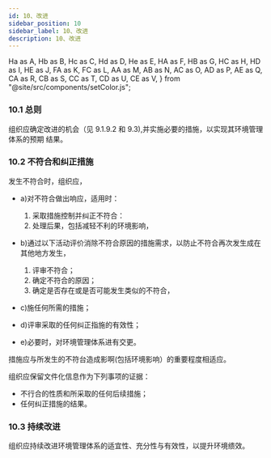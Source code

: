 ```yaml
---
id: 10、改进
sidebar_position: 10
sidebar_label: 10、改进
description: 10、改进
---
```


  Ha as A,
  Hb as B,
  Hc as C,
  Hd as D,
  He as E,
  HA as F,
  HB as G,
  HC as H,
  HD as I,
  HE as J,
  FA as K,
  FC as L,
  AA as M,
  AB as N,
  AC as O,
  AD as P,
  AE as Q,
  CA as R,
  CB as S,
  CC as T,
  CD as U,
  CE as V,
} from "@site/src/components/setColor.js";

### 10.1 总则

组织应确定改进的机会（见 9.1.9.2 和 9.3),并实施必要的措施，以实现其环境管理体系的预期
结果。

### 10.2 不符合和纠正措施

发生不符合时，组织应，

- a)对不符合做出响应，适用时：
  1. 采取措施控制并纠正不符合：
  2. 处理后果，包括减轻不利的环境影响，
- b)通过以下活动评价消除不符合原因的措施需求，以防止不符合再次发生成在其他地方发生，

  1. 评审不符合；
  2. 确定不符合的原因；
  3. 确定是否存在或是否可能发生类似的不符合，

- c)施任何所需的措施；
- d)评审采取的任何纠正指施的有效性；
- e)必要时，对环境管理体系进有交更。

措施应与所发生的不符台造成影啊(包括环境影响）的重要程度相适应。

组织应保留文件化信息作为下列事项的证据：

- 不行合的性质和所采取的任何后续措施；
- 任何纠正措施的结果。

### 10.3 持续改进

组织应持续改进环境管理体系的适宜性、充分性与有效性，以提升环境缋效。
